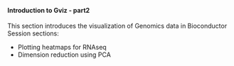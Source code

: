 <br>

#### **Introduction to Gviz - part2**

This section introduces the visualization of Genomics data in Bioconductor
Session sections:

* Plotting heatmaps for RNAseq
* Dimension reduction using PCA
